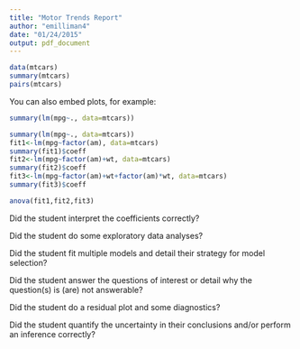 ```yaml
---
title: "Motor Trends Report"
author: "emilliman4"
date: "01/24/2015"
output: pdf_document
---
```



```r
data(mtcars)
summary(mtcars)
pairs(mtcars)
```

You can also embed plots, for example:

```r
summary(lm(mpg~., data=mtcars))
```


```r
summary(lm(mpg~., data=mtcars))
fit1<-lm(mpg~factor(am), data=mtcars)
summary(fit1)$coeff
fit2<-lm(mpg~factor(am)+wt, data=mtcars)
summary(fit2)$coeff
fit3<-lm(mpg~factor(am)+wt+factor(am)*wt, data=mtcars)
summary(fit3)$coeff

anova(fit1,fit2,fit3)
```

Did the student interpret the coefficients correctly?

Did the student do some exploratory data analyses?

Did the student fit multiple models and detail their strategy for model selection?

Did the student answer the questions of interest or detail why the question(s) is (are) not answerable?

Did the student do a residual plot and some diagnostics?

Did the student quantify the uncertainty in their conclusions and/or perform an inference correctly?
